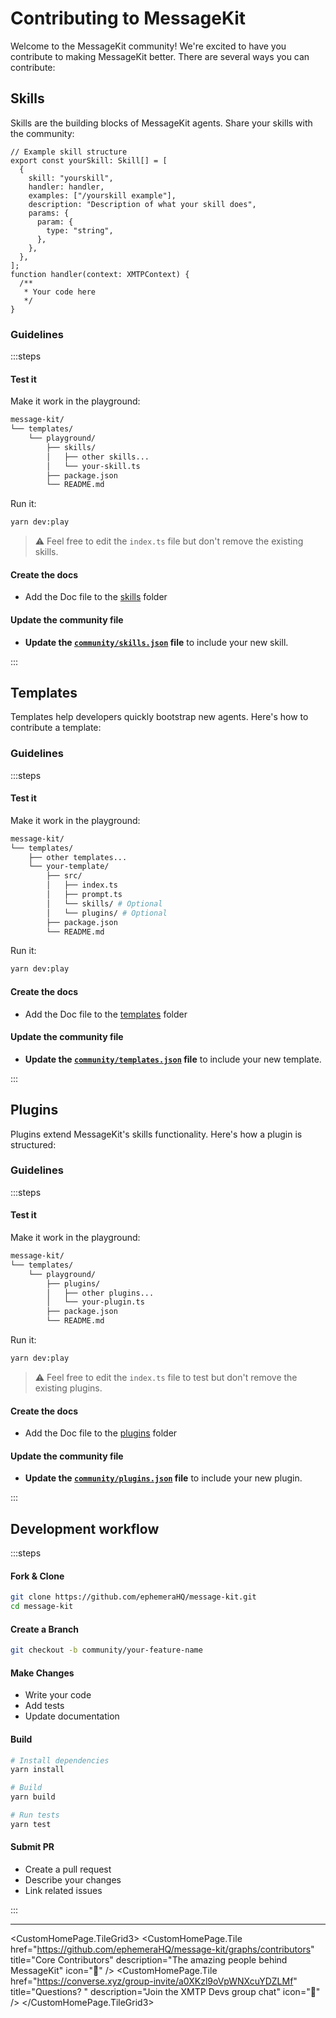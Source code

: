 
# Contributing to MessageKit

Welcome to the MessageKit community! We're excited to have you contribute to making MessageKit better. There are several ways you can contribute:

## Skills

Skills are the building blocks of MessageKit agents. Share your skills with the community:

```tsx
// Example skill structure
export const yourSkill: Skill[] = [
  {
    skill: "yourskill",
    handler: handler,
    examples: ["/yourskill example"],
    description: "Description of what your skill does",
    params: {
      param: {
        type: "string",
      },
    },
  },
];
function handler(context: XMTPContext) {
  /**
   * Your code here
   */
}
```

### Guidelines

:::steps

#### Test it

Make it work in the playground:

```bash
message-kit/
└── templates/
    └── playground/
        ├── skills/
        │   ├── other skills...
        │   └── your-skill.ts
        ├── package.json
        └── README.md
```

Run it:

```bash
yarn dev:play
```

> ⚠️ Feel free to edit the `index.ts` file but don't remove the existing skills.

#### Create the docs

- Add the Doc file to the [skills](https://github.com/ephemeraHQ/message-kit/blob/community/packages/docs/pages/skills) folder

#### Update the community file

- **Update the [`community/skills.json`](https://github.com/ephemeraHQ/message-kit/blob/community/community/skills.json) file** to include your new skill.

:::

## Templates

Templates help developers quickly bootstrap new agents. Here's how to contribute a template:

### Guidelines

:::steps

#### Test it

Make it work in the playground:

```bash
message-kit/
└── templates/
    ├── other templates...
    └── your-template/
        ├── src/
        │   ├── index.ts
        │   ├── prompt.ts
        │   └── skills/ # Optional
        │   └── plugins/ # Optional
        ├── package.json
        └── README.md
```

Run it:

```bash
yarn dev:play
```

#### Create the docs

- Add the Doc file to the [templates](https://github.com/ephemeraHQ/message-kit/blob/community/packages/docs/pages/templates) folder

#### Update the community file

- **Update the [`community/templates.json`](https://github.com/ephemeraHQ/message-kit/blob/community/community/templates.json) file** to include your new template.

:::

## Plugins

Plugins extend MessageKit's skills functionality. Here's how a plugin is structured:

### Guidelines

:::steps

#### Test it

Make it work in the playground:

```bash
message-kit/
└── templates/
    └── playground/
        ├── plugins/
        │   ├── other plugins...
        │   └── your-plugin.ts
        ├── package.json
        └── README.md
```

Run it:

```bash
yarn dev:play
```

> ⚠️ Feel free to edit the `index.ts` file to test but don't remove the existing plugins.

#### Create the docs

- Add the Doc file to the [plugins](https://github.com/ephemeraHQ/message-kit/blob/community/packages/docs/pages/plugins) folder

#### Update the community file

- **Update the [`community/plugins.json`](https://github.com/ephemeraHQ/message-kit/blob/community/community/plugins.json) file** to include your new plugin.

:::

## Development workflow

:::steps

#### Fork & Clone

```bash
git clone https://github.com/ephemeraHQ/message-kit.git
cd message-kit
```

#### Create a Branch

```bash
git checkout -b community/your-feature-name
```

#### Make Changes

- Write your code
- Add tests
- Update documentation

#### Build

```bash
# Install dependencies
yarn install

# Build
yarn build

# Run tests
yarn test
```

#### Submit PR

- Create a pull request
- Describe your changes
- Link related issues

:::

---

<CustomHomePage.TileGrid3>
  <CustomHomePage.Tile
    href="https://github.com/ephemeraHQ/message-kit/graphs/contributors"
    title="Core Contributors"
    description="The amazing people behind MessageKit"
    icon="👥"
  />
  <CustomHomePage.Tile
    href="https://converse.xyz/group-invite/a0XKzl9oVpWNXcuYDZLMf"
    title="Questions? "
    description="Join the XMTP Devs group chat"
    icon="💬"
  />
</CustomHomePage.TileGrid3>
